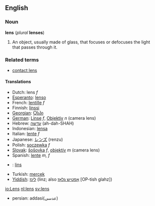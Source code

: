 ==English==
===Noun===
'''lens''' (''plural'' '''lenses''')

#An object, usually made of glass, that focuses or defocuses the light that passes through it.

===Related terms===
*[[contact lens]]

====Translations====
*Dutch: lens ''f''
*[[Esperanto]]: [[lenso]]
*French: [[lentille]] ''f''
*Finnish: [[linssi]]
*[[Georgian]]: [[Ⴍსპი]]
*[[German]]: [[Linse]] ''f'', [[Objektiv]] ''n'' (camera lens)
*Hebrew: [[עדשה]] (ah-dah-SHAH)
*Indonesian: [[lensa]]
*Italian: [[lente#Italian|lente]] ''f''
*Japanese: [[レンズ]] (renzu)
*Polish: [[soczewka]] ''f''
*[[Slovak]]: [[šošovka]] ''f'', [[objektív]] ''m'' (camera lens)
*Spanish:  [[lente]] ''m, f''
*{{sv}}: [[lins]]
*Turkish: [[mercek]]
*[[Yiddish]]: [[לינז]] (linz; also [[אָפטיש גלאָז]] [OP-tish glahz])

[[io:Lens]]
[[nl:lens]]
[[sv:lens]]
*persian: addasi(عدسی)